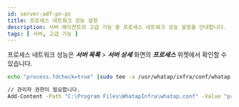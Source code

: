 ```yaml
---
id: server-adf-pn-pc
title: 프로세스 네트워크 성능 설정
description: 서버 에이전트의 고급 기능 중 프로세스 네트워크 성능 설정을 안내합니다.
tags: [ 서버, 고급 기능 ]
---
```



프로세스 네트워크 성능은 ***서버 목록*** > ***서버 상세*** 화면의 ***프로세스*** 위젯에서 확인할 수 있습니다.

<Tabs>
<TabItem value="lxs" label="Linux Shell">

```bash title=SH
echo "process.fdcheck=true" |sudo tee -a /usr/whatap/infra/conf/whatap.conf
```

</TabItem>
<TabItem value="wps" label="Windows Powershell">

```bash title=SH
// 관리자 권한이 필요합니다.
Add-Content -Path "C:\Program Files\WhatapInfra\whatap.conf" -Value "process.fdcheck=true"
```

</TabItem>
</Tabs>